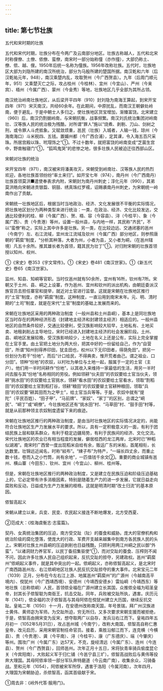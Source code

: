 ```yaml
---
---
---
```

title: 第七节壮族
---



五代和宋时期的壮族

五代和宋代时期，壮族分布在今两广及云南部分地区。壮族古称越人，五代和北宋时称俚僚、土僚、侬僚、蛮僚，南宋时一部分始称僮（亦作撞），大部仍称土、僚、侬、越、俚。1950年后统一名称为僮族。1956年改称壮族。五代时，壮族地区大部为刘隐所建的南汉所统治，部分为马殷所建的楚国所据。南汉乾和六年（后汉乾祐元年，948），南汉乘楚内乱，攻取贺州（今广西贺县）。九年（后周门顺元年，951）又乘楚灭亡之际，攻占桂州（今桂林）、宜州（今宜山）、严州（今来宾）、梧州（今属广西）、蒙州（今金秀）等地，壮族地区几乎全部为其所占领。

南汉统治岭南壮族地区，从后梁开平四年（910）封刘隐为南海王算起，到宋开宝四年（971）宋灭南汉，共经60余年。在此期间，中原扰乱，而南汉王朝僻处岭南，便于避乱，于是中朝士人多归之，使壮族地区货宝增加，渐臻富饶。北宋建立（960）后，南汉仍割据岭南，与宋朝抗衡，战事频繁。南汉刘氏统治集团对岭南壮、汉等族人民的统治极为残酷，对所谓“罪人”施以“烧煮、剥剔、刀山、剑树之刑，或令罪人斗虎抵象。又赋敛烦重，邕民（壮族）入城者，人输一钱，琼州（今海南海口）斗米税四、五钱。置媚州都（今广西合浦），定其课，令入海五百尺采珠。所居宫殿以珠、玳瑁饰之”①。不过十数年，就把富饶的岭南变成“芝菌生宫中，野兽触寝门”①，“狐鸣鬼哭”的悲惨之地，很多壮族人民被迫迁往西部山区。

宋朝对壮族的统治

宋开宝四年（971），南汉被宋将潘美攻灭，宋朝受到岭南壮、汉等族人民的热烈欢迎，各地壮族首领纷纷“率土来归”。如开宝七年（974），南丹州（今广西南丹）壮族首领莫洪■遣使奉表求内附，宋朝封为南丹州刺史；淳化元年（990），其弟莫洪皓向宋朝进贡银盌、铜鼓、绣真珠红罗襦，诏赐袭南丹州刺史，为宋朝统一岭南作出了贡献。

宋朝统一壮族地区后，根据当时当地政治、经济、文化发展很不平衡的实际情况，把壮族地区划分为两种类型来进行统治：一类，在政治、经济、文化比较发达，交通比较便利的桂、柳（今属广西）、贺、梧、容（今容县）、浔（今桂平）、象（今属广西）、贵（今贵港）等州，设置一般州县，与内地一样，其民称“齐民”，不以“蛮僚”称之，实际上其中许多是壮族。另一类，在比较边远、交通闭塞的邕州（今南宁）左、右江流域，宜州龙江流域及钦州（今属广西）部分地区，则参照唐朝的“羁縻”制度，“分析其种落，大者为州，小者为县，又小者为峒，（在邕州辖境）凡五十余所。推其雄长者为首领，籍其民为壮丁”①。对归附宋朝的壮族首领授以知州、权州、

①《宋史》卷353《宇文常传》。①《宋史》卷481《南汉世家》。①《新五代史》卷65《南汉世家》。

监州、知县、知峒等官职。当时仅邕州就有50余所，宜州有16所，钦州有7所。宋朝又于土州、县、峒之上设寨，作为邕州、宜州和钦州的派出机构，由朝廷委派汉族官员去担任寨官和提举，就近对土官进行监督。这就是宋朝在壮族地区推行的“土官”制度，亦称“羁縻”制度。这种制度，一直沿用到南宋末年。元、明、清时期的“土司”制度，就是在宋代“土官”制度的基础上发展而来的。

宋朝在壮族地区采用的两种政治制度（一般州县和土州县峒），基本上是同壮族地区当时存在的两种经济形态（封建地主经济和封建领主经济）相适应的。一般州县地区的自然条件较好，交通比较便利，受汉族影响较大较早，土地私有、土地买卖、地租剥削占主导地位，宋时已经进入封建地主经济的社会发展阶段。土州、县、峒地区发展较晚，受汉族影响较少，土地在名义上还是公有，实际上完全掌握在土官手里。由土官把土地分为两大份，把其中好的一份留给自己，作为“自营田”，所谓“知州别得养印田，犹圭田也，权州以下无印田者，得荫免田”。把另一份划分为若干“份地”，而后“计口给民，不得典卖，惟开荒者由己。谓之祖业、口分田”。领种“份地”的农奴，以村社为单位与土地一起，服属于一定的土官（主户）。他们用一半时间耕作“份地”，以其收入来维持一家最低的生活，用另一半时间去服与其“份地”名称相同的劳役。例如领耕“伙夫田”的农奴要给土官当伙夫，领耕“挑水田”的农奴要给土官挑水，领耕“看水田”的农奴要给土官看水，领取“割稻田”的农奴要给土官割稻打谷，领耕“粮田”的农奴要替土官耕种粮田，领取“兵田”的农奴要“耕其田而为之甲士”，给土官当兵等等。于是，农奴中就有“提陀”（平民百姓）、“田子甲”，“马前牌”、“家奴”、“家丁”的区别，总谓之“峒民”、“峒丁”或“峒僚”。今壮族地区还有“挑水田”村、“马草田”村、“鼓手田”村等，就是从前那种领主农奴制度遗留下来的痕迹。

宋朝在壮族地区推行的两种政治制度，是由当时壮族地区的实际情况决定的，尚能符合壮族地区生产力发展水平的要求。所以，具有一定积极意义的一面，有利于团结民族上层和联系群众，有利于稳定边疆局势，有利于民族间的经济、文化交流。宋代壮族地区的农业已有相当程度的发展，僻居桂西的龙江两岸，北宋时已“种稻似湖湘”。南宋时广西曾一度出现稻米自给有余，贩运广东的米船，首尾相衔，长达数里。壮锦远近闻名，时称“緂布”。“綀子布”为特产，“一端长四丈余，而重止数十钱，卷而入之小竹筒，尚有余地”，一匹值钱千余文②。重要的商业城镇有邕州、横山寨（今田东）、钦州、宜州（今宜山）、柳州、桂州等。

但是，宋朝在壮族地区推行的两种政治制度，又是建立在民族压迫和阶级压迫基础上的，它必定带有许多消极因素，特别是随着生产力的进一步发展，它就日益走向腐败和反动，日益成为生产力发展的桎梏，这就是明清时期“改土归流”的基本原因。

侬智高起义

宋朝从建立以来，兵变、民变、农民起义接连不断地爆发，北方受西夏、

②范成大：《桂海虞衡志·志蛮篇》。

契丹、女真统治集团的压迫，南方受交趾（阯）的蚕食和威胁。庞大的官僚机构和统治阶级的腐化堕落，使庞大的行政、军费开支越来越集中到南方各民族人民的头上。宋朝对壮族土州县峒的压迫剥削也日益残酷，只顾利用两江州峒之民以御“外蛮”，“以诸洞财力养官军，以民丁备招集驱使”①，而对交趾的蚕食、压榨则不闻不问，因此许多壮族人民自己组织起来，反抗交趾的掠夺，另建政权。邕州“羁縻州”侬峒起义事件，就是其中突出的一起。侬峒起义，亦称侬智高起义，是北宋时广南西路邕州左、右江侬峒地区壮族人民反抗交趾掠夺的重大事件。北宋宝元二年（1039）正月，分布在今左右江上游、地属邕州“羁縻州”的广源州（今越南高平境内）、傥犹州（今广西靖西境）、安德州（今靖西安德乡）雷灿峒（今靖西东）等地壮族（总称侬峒）人民，首领侬全福在广源州建立长其国，众推侬全福为昭圣皇帝，封其长子侬智聪为南衙王，抗击交趾。同年，兵败被交趾所执，遇害。庆历元年（1041），侬全福的次子侬智高与其母阿侬在傥犹州建立大历国，继续反抗交趾。皇祐二年（1050）十一月，在安德州改称南天国，年号景瑞，拜广州汉族进士黄伟、黄师宓为军师。为交趾所迫，穷无所归，又多次要求宋朝支援而被拒绝，于是，侬智高由拥宋变为反宋，想夺取两广以自存，发兵沿右江而下。皇祐四年五月初一（1052年5月31日），攻占邕州城（今南宁），改称大南国，侬智高自称仁惠皇帝，改元启历，采用宋朝官制任命官员。接着，乘胜沿郁江而下，连克横（今横县）、贵（今贵港）、龚（今平南）、浔（今桂平）、康（广东德庆）、端（今肇庆）等州。围攻广州（今属广东）达57天，不克，旋经清远（今属广东）、连州（今连县）、贺州（今广西贺县），回师邕州。次年正月十五日，宋将狄青率骑兵偷度昆仑关（今宾阳南），大败起义军于归仁铺（今邕宁县三圹）。侬智高战败后与黄伟等投奔大理国。其母阿侬率领一部分军队奔特磨道（今云南广南），收集余众，习骑备战。至和元年（1054），阿侬被宋军所俘，遇害于洛阳（今属河南）。次年四月，大理国为宋朝胁迫，杀侬智高，函其首级献于宋。

①周去非：《岭外代答·服用门》。